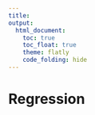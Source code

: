 ```yaml
---
title: 
output: 
  html_document:
    toc: true
    toc_float: true
    theme: flatly
    code_folding: hide
---
```


# Regression 